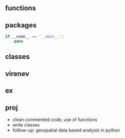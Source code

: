 ## functions


## packages


```python
if __name__ == '__main__':
    pass
```


## classes


## virenev



## ex


## proj


- clean commented code, use of functions
- write classes
- folllow-up: geospatial data based analysis in python